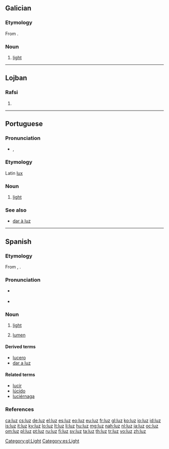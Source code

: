 {{also|Luz|luź}}

==Galician==

===Etymology===
From {{etyl|la|gl}} {{term|lux|lang=la}}.

===Noun===
{{gl-noun|f|luces}}

# [[light]]

[[Category:gl:Light]]

----

==Lojban==

===Rafsi===
{{jbo-rafsi}}

# {{rafsi of|kluza}}

----

==Portuguese==

===Pronunciation===
* {{IPA|/luʃ/|lang=pt}}, {{IPA|/lus/|lang=pt}}

===Etymology===
Latin [[lux]]

===Noun===
{{pt-noun|f|pl=luzes}}

# [[light]]

===See also===
* [[dar à luz]]

----

==Spanish==

===Etymology===
From {{etyl|la|es}} {{term|lux|lang=la}}, {{term|lucis|lang=la}}.

===Pronunciation===
* {{a|Castilian}} {{IPA|/luθ/|lang=es}}
* {{a|Others}} {{IPA|/lus/|lang=es}}

===Noun===
{{es-noun|f|pl=luces}}

# [[light]]
# {{anatomy|lang=es}} [[lumen]]

====Derived terms====
* [[lucero]] {{m}}
* [[dar a luz]]

====Related terms====
* [[lucir]]
* [[lúcido]]
* [[luciérnaga]] {{f}}

===References===
{{R:DRAE 2001}}

[[Category:es:Light]]

[[ca:luz]]
[[cs:luz]]
[[de:luz]]
[[el:luz]]
[[es:luz]]
[[eo:luz]]
[[eu:luz]]
[[fr:luz]]
[[gl:luz]]
[[ko:luz]]
[[io:luz]]
[[id:luz]]
[[is:luz]]
[[it:luz]]
[[ky:luz]]
[[lo:luz]]
[[lt:luz]]
[[li:luz]]
[[hu:luz]]
[[mg:luz]]
[[nah:luz]]
[[nl:luz]]
[[ja:luz]]
[[oc:luz]]
[[om:luz]]
[[pl:luz]]
[[pt:luz]]
[[ru:luz]]
[[fi:luz]]
[[sv:luz]]
[[ta:luz]]
[[th:luz]]
[[tr:luz]]
[[vo:luz]]
[[zh:luz]]